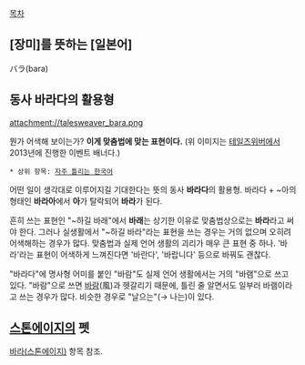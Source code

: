 [[목차]]

== [장미]를 뜻하는 [일본어] ==
バラ(bara)

== 동사 '''바라다'''의 활용형 ==
attachment://talesweaver_bara.png

뭔가 어색해 보이는가? '''이게 맞춤법에 맞는 표현이다.''' (위 이미지는 [[테일즈위버]]에서 2013년에 진행한 이벤트 배너다.)

 * 상위 항목: [[자주 틀리는 한국어]]

어떤 일이 생각대로 이루어지길 기대한다는 뜻의 동사 '''바라다'''의 활용형. 바라다 + ~아의 형태인 '''바라아'''에서 '''아'''가 탈락되어 '''바라'''가 된다.

흔히 쓰는 표현인 "~하길 바래"에서 '''바래'''는 상기한 이유로 맞춤법상으로는 '''바라'''라고 써야 한다. 그러나 실생활에서 "~하길 바라"라는 표현을 쓰는 경우는 거의 없으며 오히려 어색해하는 경우가 많다. 맞춤법과 실제 언어 생활의 괴리가 매우 큰 표현 중 하나. '바라'라는 표현이 어색하게 느껴진다면 '바란다', '바랍니다' 등으로 바꿔도 괜찮다.

"바라다"에 명사형 어미를 붙인 "바람"도 실제 언어 생활에서는 거의 "바램"으로 쓰고 있다. "바람"으로 쓰면 [[바람]](風)과 헷갈리기 때문에, 틀린 줄 알면서도 일부러 바램이라고 쓰는 경우가 많다. 비슷한 경우로 "날으는"(→ 나는)이 있다.

== [[스톤에이지]]의 펫 ==
[[바라(스톤에이지)]] 항목 참조.
